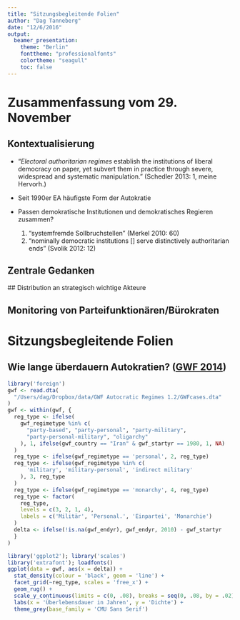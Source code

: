 ```yaml
---
title: "Sitzungsbegleitende Folien"
author: "Dag Tanneberg"
date: "12/6/2016"
output:
  beamer_presentation:
    theme: "Berlin"
    fonttheme: "professionalfonts"
    colortheme: "seagull"
    toc: false
---
```


# Zusammenfassung vom 29. November

## Kontextualisierung

- "*Electoral authoritarian regimes* establish the
  institutions of liberal democracy on paper, yet subvert
  them in practice through severe, widespread and systematic
  manipulation." (Schedler 2013: 1, meine Hervorh.)
  
- Seit 1990er EA häufigste Form der Autokratie

- Passen demokratische Institutionen und demokratisches
  Regieren zusammen?
    1. "systemfremde Sollbruchstellen" (Merkel 2010: 60)
    2. "nominally democratic institutions [\dots] serve
      distinctively authoritarian ends" (Svolik 2012: 12)

## Zentrale Gedanken

\begin{enumerate}
  \item Distribution an strategisch wichtige Akteure
  \begin{itemize}
    \item knappe Güter fair und transparent verteilen
    \item destabilisierenden Verteilungskonflikten vorbeugen
  \end{itemize}
  \item Monitoring von Parteifunktionären/Bürokraten
  \begin{itemize}
    \item Regimetreue und Leistungsfähigkeit ungewiss
    \item zuverlässige Informationsquelle benötigt
  \end{itemize}
  \item Wahlen $\equiv$ "tool to manage domestic political elite" (49)
\end{enumerate}
 
 ## Distribution an strategisch wichtige Akteure

\begin{quote} 
  The electoral auction creates a market system [\dots]
  in which channeled competition between members of Egypt’s
  hegemonic party and party-affiliated independents takes
  place according to well-established norms and expectations.
  Individuals who engage in the largest amount of
  redistribution within their districts are given the
  opportunity to reap the benefits of parliament. Elections,
  then, are a decentralized distribution mechanism that aids
  authoritarian survival by regularizing intra-elite
  competition, while at the same time outsourcing the cost
  of political mobilization and redistribution to the
  rent-seeking elite." (50)
\end{quote}

## Monitoring von Parteifunktionären/Bürokraten

\begin{quote}
  "Although these individuals are not seeking elected
  political office themselves, their ability to mobilize
  voters and achieve a favorable outcome for party
  candidates with a minimum of fraud and coercion reflects
  important characteristics, including capability and
  loyalty. In this way, the party is able to dismiss those
  individuals a) who are underperforming due to poor
  competence or b) whose loyalty to the party is in
  question." (59)
\end{quote}

# Sitzungsbegleitende Folien

## Wie lange überdauern Autokratien? ([GWF 2014](http://sites.psu.edu/dictators/))
```r
library('foreign')
gwf <- read.dta(
  "/Users/dag/Dropbox/data/GWF Autocratic Regimes 1.2/GWFcases.dta"
)
gwf <- within(gwf, {
  reg_type <- ifelse(
    gwf_regimetype %in% c(
      "party-based", "party-personal", "party-military",
      "party-personal-military", "oligarchy"
    ), 1, ifelse(gwf_country == "Iran" & gwf_startyr == 1980, 1, NA)
  )
  reg_type <- ifelse(gwf_regimetype == 'personal', 2, reg_type)
  reg_type <- ifelse(gwf_regimetype %in% c(
      'military', 'military-personal', 'indirect military'
    ), 3, reg_type
  )
  reg_type <- ifelse(gwf_regimetype == 'monarchy', 4, reg_type)
  reg_type <- factor(
    reg_type,
    levels = c(3, 2, 1, 4),
    labels = c('Militär', 'Personal.', 'Einpartei', 'Monarchie')
  )
  delta <- ifelse(!is.na(gwf_endyr), gwf_endyr, 2010) - gwf_startyr
  }
)

library('ggplot2'); library('scales')
library('extrafont'); loadfonts()
ggplot(data = gwf, aes(x = delta)) +
  stat_density(colour = 'black', geom = 'line') +
  facet_grid(~reg_type, scales = 'free_x') +
  geom_rug() +
  scale_y_continuous(limits = c(0, .08), breaks = seq(0, .08, by = .02), labels = comma) +
  labs(x = 'Überlebensdauer in Jahren', y = 'Dichte') +
  theme_grey(base_family = 'CMU Sans Serif')
```
